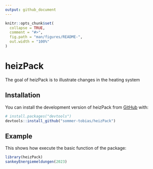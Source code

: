 ```yaml
---
output: github_document
---
```


<!-- README.md is generated from README.Rmd. Please edit that file -->

```r
knitr::opts_chunk$set(
  collapse = TRUE,
  comment = "#>",
  fig.path = "man/figures/README-",
  out.width = "100%"
)
```

# heizPack

<!-- badges: start -->
<!-- badges: end -->

The goal of heizPack is to illustrate changes in the heating system

## Installation

You can install the development version of heizPack from [GitHub](https://github.com/) with:

``` r
# install.packages("devtools")
devtools::install_github("sommer-tobias/heizPack")
```

## Example

This shows how execute the basic function of the package:

```r
library(heizPack)
sankeyEnergiemeldungen(2023)
```


